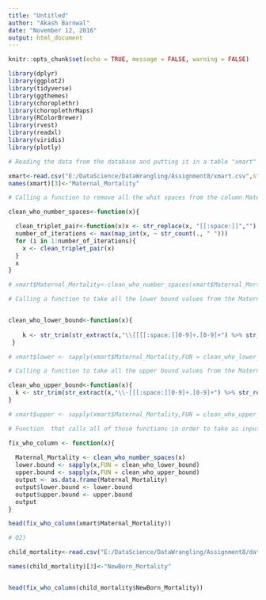 ---
title: "Untitled"
author: "Akash Barnwal"
date: "November 12, 2016"
output: html_document
---

```{r setup, include=FALSE}
knitr::opts_chunk$set(echo = TRUE, message = FALSE, warning = FALSE)
```

```{r}
library(dplyr)
library(ggplot2)
library(tidyverse)
library(ggthemes)
library(choroplethr)
library(choroplethrMaps)
library(RColorBrewer)
library(rvest)
library(readxl)
library(viridis)
library(plotly)
```

```{r}
# Reading the data from the database and putting it in a table "xmart"

xmart<-read.csv("E:/DataScience/DataWrangling/Assignment8/xmart.csv",stringsAsFactors = FALSE)
names(xmart)[3]<-"Maternal_Mortality"
```

```{r}
# Calling a function to remove all the whit spaces from the column Maternal_Mortality

clean_who_number_spaces<-function(x){

  clean_triplet_pair<-function(x)x <- str_replace(x, "[[:space:]]","") %>%  str_replace("[[:space:]]+","") %>%   str_replace("[[:space:]]+","")
  number_of_iterations <- max(map_int(x, ~ str_count(., " ")))
  for (i in 1:number_of_iterations){
    x <- clean_triplet_pair(x)
  }
  x
}
```

```{r}
# xmart$Maternal_Mortality<-clean_who_number_spaces(xmart$Maternal_Mortality)

# Calling a function to take all the lower bound values from the Maternal_Mortality


clean_who_lower_bound<-function(x){
  
    k <- str_trim(str_extract(x,"\\[[[[:space:]]0-9]+.[0-9]+") %>% str_replace("\\[",""))
 }

# xmart$lower <- sapply(xmart$Maternal_Mortality,FUN = clean_who_lower_bound)

# Calling a function to take all the upper bound values from the Maternal_Mortality

clean_who_upper_bound<-function(x){
  k <- str_trim(str_extract(x,"\\-[[[:space:]]0-9]+.[0-9]+") %>% str_replace("-",""))
}

# xmart$upper <- sapply(xmart$Maternal_Mortality,FUN = clean_who_upper_bound)
```


```{r}
# Function  that calls all of those functions in order to take as input a column in the WHO format and output a 3 column data frame. Naming the last function "fix_who_column".

fix_who_column <- function(x){
  
  Maternal_Mortality <- clean_who_number_spaces(x)
  lower.bound <- sapply(x,FUN = clean_who_lower_bound)
  upper.bound <- sapply(x,FUN = clean_who_upper_bound)
  output <- as.data.frame(Maternal_Mortality)
  output$lower.bound <- lower.bound
  output$upper.bound <- upper.bound
  output
}

head(fix_who_column(xmart$Maternal_Mortality))
```

```{r}
# Q2) 

child_mortality<-read.csv("E:/DataScience/DataWrangling/Assignment8/data.csv",stringsAsFactors = FALSE)

names(child_mortality)[3]<-"NewBorn_Mortality"


head(fix_who_column(child_mortality$NewBorn_Mortality))

```

